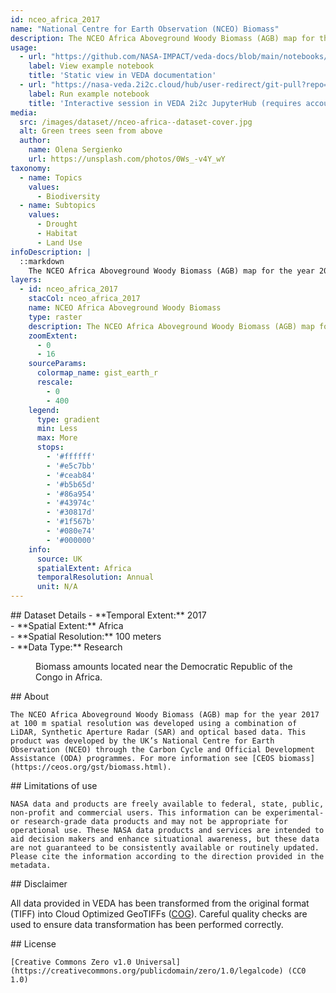 ```yaml
---
id: nceo_africa_2017
name: "National Centre for Earth Observation (NCEO) Biomass"
description: The NCEO Africa Aboveground Woody Biomass (AGB) map for the year 2017 at 100 m spatial resolution
usage:
  - url: "https://github.com/NASA-IMPACT/veda-docs/blob/main/notebooks/datasets/nceo-biomass-statistics.ipynb"
    label: View example notebook
    title: 'Static view in VEDA documentation'
  - url: "https://nasa-veda.2i2c.cloud/hub/user-redirect/git-pull?repo=https://github.com/NASA-IMPACT/veda-docs&branch=main&urlpath=lab/tree/veda-docs/notebooks/datasets/nceo-biomass-statistics.ipynb"
    label: Run example notebook
    title: 'Interactive session in VEDA 2i2c JupyterHub (requires account)'
media:
  src: /images/dataset//nceo-africa--dataset-cover.jpg
  alt: Green trees seen from above
  author:
    name: Olena Sergienko
    url: https://unsplash.com/photos/0Ws_-v4Y_wY
taxonomy:
  - name: Topics
    values:
      - Biodiversity
  - name: Subtopics
    values:
      - Drought
      - Habitat
      - Land Use
infoDescription: |
  ::markdown
    The NCEO Africa Aboveground Woody Biomass (AGB) map for the year 2017 at 100 m spatial resolution was developed using a combination of LiDAR, Synthetic Aperture Radar (SAR) and optical based data. This product was developed by the UK’s National Centre for Earth Observation (NCEO) through the Carbon Cycle and Official Development Assistance (ODA) programmes. For more information see [CEOS biomass](https://ceos.org/gst/biomass.html).
layers:
  - id: nceo_africa_2017
    stacCol: nceo_africa_2017
    name: NCEO Africa Aboveground Woody Biomass
    type: raster
    description: The NCEO Africa Aboveground Woody Biomass (AGB) map for the year 2017 at 100 m spatial resolution
    zoomExtent:
      - 0
      - 16
    sourceParams:
      colormap_name: gist_earth_r
      rescale:
        - 0
        - 400
    legend:
      type: gradient
      min: Less
      max: More
      stops:
        - '#ffffff'
        - '#e5c7bb'
        - '#ceab84'
        - '#b5b65d'
        - '#86a954'
        - '#43974c'
        - '#30817d'
        - '#1f567b'
        - '#080e74'
        - '#000000'
    info:
      source: UK
      spatialExtent: Africa
      temporalResolution: Annual 
      unit: N/A
---
```


<Block>
  <Prose>   
    ## Dataset Details
    - **Temporal Extent:** 2017<br />
    - **Spatial Extent:** Africa<br />
    - **Spatial Resolution:** 100 meters<br />
    - **Data Type:** Research<br />
  </Prose>
<Figure>
    <Map
      datasetId='nceo_africa_2017'
      layerId='nceo_africa_2017'
      dateTime='2017-01-01'
      zoom={4}
      center={[23.0223, 1.129]}
    />
    <Caption
      attrAuthor='NASA'
      attrUrl='https://nasa.gov/'
    >
    Biomass amounts located near the Democratic Republic of the Congo in Africa.
    </Caption>
  </Figure>
</Block>


<Block>
  <Prose>
    ## About

    The NCEO Africa Aboveground Woody Biomass (AGB) map for the year 2017 at 100 m spatial resolution was developed using a combination of LiDAR, Synthetic Aperture Radar (SAR) and optical based data. This product was developed by the UK’s National Centre for Earth Observation (NCEO) through the Carbon Cycle and Official Development Assistance (ODA) programmes. For more information see [CEOS biomass](https://ceos.org/gst/biomass.html).
  </Prose>
</Block>


<Block>
  <Prose>
    ## Limitations of use

    NASA data and products are freely available to federal, state, public, non-profit and commercial users. This information can be experimental- or research-grade data products and may not be appropriate for operational use. These NASA data products and services are intended to aid decision makers and enhance situational awareness, but these data are not guaranteed to be consistently available or routinely updated. Please cite the information according to the direction provided in the metadata.
  </Prose>
</Block>


<Block>
  <Prose>
  ## Disclaimer

  All data provided in VEDA has been transformed from the original format (TIFF) into Cloud Optimized GeoTIFFs ([COG](https://www.cogeo.org)). Careful quality checks are used to ensure data transformation has been performed correctly.  
  </Prose>
</Block>


<Block>
  <Prose>
    ## License

    [Creative Commons Zero v1.0 Universal](https://creativecommons.org/publicdomain/zero/1.0/legalcode) (CC0 1.0)
  </Prose>
</Block>